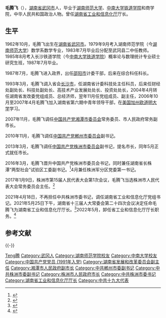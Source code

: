 {{Infobox officeholder
| 图像        = 
| 图像说明    = 
| 职务1       = [[湖南省工业和信息化厅|湖南省工业和信息化厅]]厅长
| 就任日期1   = 2021年5月
| 卸任日期1   = 2022年5月
| 前任1       = [[曹慧泉|曹慧泉]]
| 继任1       = [[雷绍业|雷绍业]]
| 职务2       = [[中国共产党株洲市委员会|中国共产党株洲市委员会]]书记
| 就任日期2   = 2016年3月
| 卸任日期2   = 2021年4月
| 副职2       = [[阳卫国|阳卫国]]（市长）
| 前任2       = [[贺安杰|贺安杰]]
| 继任2       = [[曹慧泉|曹慧泉]]
| 就任日期3   = 
| 卸任日期3   = 
| 前任3       = 
| 继任3       = 
| 姓名        = 毛腾飞
| 原名        = 
| 出生日期    = {{birth year and age|1962|10}} 
| 出生地点    = {{PRC}}[[湖南省|湖南省]][[武冈市|武冈市]]
| 逝世日期    = <!-- {{death date and age|}}（死亡在前，出生在后）{{death year and age| }} -->
| 逝世地点    = 
| 政党        = {{CPC}}
| 父母        = 
| 配偶        = <!--{{marriage|姓名|}} -->
| 子女        = 
| 亲属        = 
| 信仰        = 
| 母校        = [[湖南师范大学|湖南师范大学]]<br>[[中南大学铁道学院|中南大学铁道学院]]<br>[[中南大学|中南大学]]商学院
| 网站        = 
| 签名        = 
| 脚注        = 
}}
'''毛腾飞'''（{{bd|1962年|10月||catIdx=Mao毛}}），[[湖南省|湖南省]][[武冈市|武冈市]]人，毕业于[[湖南师范大学|湖南师范大学]]、[[中南大学铁道学院|中南大学铁道学院]]和商学院，中华人民共和国政治人物。曾任[[湖南省工业和信息化厅|湖南省工业和信息化厅]]厅长。

==生平==
1962年10月，毛腾飞出生在[[湖南省|湖南省]][[武冈市|武冈市]]。1979年9月考入湖南师范学院（今[[湖南师范大学|湖南师范大学]]）数学系数学专业，1983年7月毕业后分配至武冈县二中任教师。1985年8月考入长沙铁道学院（今[[中南大学铁道学院|中南大学铁道学院]]）概率论与数理统计专业硕士研究生班，1987年7月毕业。

1987年7月，毛腾飞进入政界，出任[[邵阳市|邵阳市]]计委干部，后来在综合科任科长。

1993年3月，毛腾飞调入省会[[长沙市|长沙市]]，任湖南省计委科技处主任科员，后来任财经处副处长、科技处副处长、高技术产业发展处处长、投资处处长，2004年4月转任湖南省发改委党组成员、总经济师，翌年11月任党组成员、副主任，2006年10月至2007年4月毛腾飞加入湖南省第六期中青年领导干部，在[[美国|美国]][[加州|加州]][[欧道明大学|欧道明大学]]学习。

2007年11月，毛腾飞调任[[中国共产党湘潭市委员会|中国共产党湘潭市委员会]]常务委员、市人民政府常务副市长。

2010年11月，毛腾飞调任[[中国共产党郴州市委员会|中国共产党郴州市委员会]]副书记。

2013年3月，毛腾飞调任[[中国共产党株洲市委员会|中国共产党株洲市委员会]]副书记，提名市长，同年5月正式就任市长。

2016年3月，毛腾飞晋升中国共产党株洲市委员会书记，同时兼任湖南省长株潭“两型社会”试验区工委副书记。<ref>{{cite news |url=http://district.ce.cn/newarea/sddy/201604/03/t20160403_10103130.shtml |title=毛腾飞接替贺安杰任株洲市委书记 阳卫国提名市长 |newspaper=ce.cn |date=2016-04-03 |accessdate=2021-01-26 |archive-date=2021-01-30 |archive-url=https://web.archive.org/web/20210130182224/http://district.ce.cn/newarea/sddy/201604/03/t20160403_10103130.shtml |dead-url=no }}</ref>4月兼任株洲军分区党委第一书记。

2017年1月9日，株洲市第15届人民代表大会第1次会议，毛腾飞当选株洲市人民代表大会常务委员会主任。<ref>{{cite news |title=毛腾飞当选株洲市第十五届人大常委会主任 阳卫国当选市长 |url=https://news.163.com/17/0109/09/CAB1FFVR000187VG.html |accessdate=2021-01-26 |work=网易 |date=2017-01-09}}</ref>

2021年4月18日，不再担任中共株洲市委书记，调任湖南省工业和信息化厅党组书记。2021年5月25日下午，湖南省十三届人大常委会第二十四次会议决定任命毛腾飞为湖南省工业和信息化厅厅长。<ref>{{cite news |title=毛腾飞任湖南省工业和信息化厅厅长 |url=https://news.sina.com.cn/c/2021-05-25/doc-ikmyaawc7425129.shtml |accessdate=2021-07-05 |work=新浪 |date=2021-05-25 |archive-date=2021-07-09 |archive-url=https://web.archive.org/web/20210709183543/https://news.sina.com.cn/c/2021-05-25/doc-ikmyaawc7425129.shtml |dead-url=no }}</ref>2022年5月，卸任省工业和信息化厅厅长职务。<ref>{{Cite web|url=http://district.ce.cn/newarea/sddy/202205/26/t20220526_37620959.shtml|title=湖南任免雷绍业、王一鸥、蒋涤非、毛腾飞、许显辉、鹿山职务|publisher=中国经济网|accessdate=2022-05-31}}</ref>

==参考文献==
{{reflist}}

{{-}}
{{start box}}
{{s-ppo|cpc}}
{{s-before|[[贺安杰|贺安杰]]}}
{{s-title|[[中国共产党株洲市委员会|中国共产党株洲市委员会]]书记|2016年3月－2021年4月}}
{{s-after|[[曹慧泉|曹慧泉]]}}
{{s-gov|prc}}
{{s-before|[[曹慧泉|曹慧泉]]}}
{{s-title|[[湖南省工业和信息化厅|湖南省工业和信息化厅]]厅长|2021年5月－2022年5月}}
{{s-after|[[雷绍业|雷绍业]]}}
{{s-before|[[王群_(1961年)|王群]]}}
{{s-title|[[株洲市人民政府|株洲市人民政府]]市长|2013年3月－2016年4月}}
{{s-after|[[阳卫国|阳卫国]]}}
{{end box}}
{{中华人民共和国株洲市正职领导人}}

{{DEFAULTSORT:Mao毛}}
[[Category:毛姓|Teng腾]]
[[Category:武冈人|Category:武冈人]]
[[Category:湖南师范学院校友|Category:湖南师范学院校友]]
[[Category:中南大学校友|Category:中南大学校友]]
[[Category:中国共产党党员_(1991年入党)|Category:中国共产党党员 (1991年入党)]]
[[Category:湖南省发展和改革委员会副主任|Category:湖南省发展和改革委员会副主任]]
[[Category:湘潭市人民政府副市长|Category:湘潭市人民政府副市长]]
[[Category:中共郴州市委副书记|Category:中共郴州市委副书记]]
[[Category:中共株洲市委副书记|Category:中共株洲市委副书记]]
[[Category:株洲市人民政府市长|Category:株洲市人民政府市长]]
[[Category:中共株洲市委书记|Category:中共株洲市委书记]]
[[Category:湖南省工业和信息化厅厅长|Category:湖南省工业和信息化厅厅长]]
[[Category:中共十九大代表|Category:中共十九大代表]]